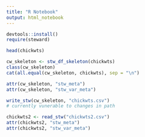 ```yaml
---
title: "R Notebook"
output: html_notebook
---
```


```r
devtools::install()
require(steward)
```


```r
head(chickwts)
```

```r
cw_skeleton <- stw_df_skeleton(chickwts)
class(cw_skeleton)
cat(all.equal(cw_skeleton, chickwts), sep = "\n")
```

```r
attr(cw_skeleton, "stw_meta")
attr(cw_skeleton, "stw_var_meta")
```

```r
write_stw(cw_skeleton, "chickwts.csv")
# currently vunerable to changes in path 
```

```r
chickwts2 <- read_stw("chickwts2.csv")
attr(chickwts2, "stw_meta")
attr(chickwts2, "stw_var_meta")
```

